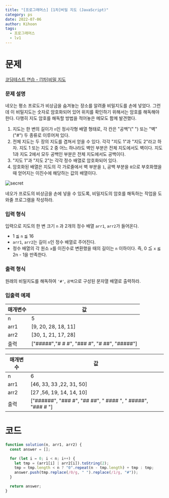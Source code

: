 ```yaml
---
title: "[프로그래머스] [1차]비밀 지도 (JavaScript)"
category: ps
date: 2022-07-06
author: Kihoon
tags:
  - 프로그래머스
  - lv1
---
```


# 문제

[코딩테스트 연습 - [1차]비밀 지도](https://school.programmers.co.kr/learn/courses/30/lessons/17681)

### 문제 설명

네오는 평소 프로도가 비상금을 숨겨놓는 장소를 알려줄 비밀지도를 손에 넣었다. 그런데 이 비밀지도는 숫자로 암호화되어 있어 위치를 확인하기 위해서는 암호를 해독해야 한다. 다행히 지도 암호를 해독할 방법을 적어놓은 메모도 함께 발견했다.

1. 지도는 한 변의 길이가 `n`인 정사각형 배열 형태로, 각 칸은 "공백"(" ") 또는 "벽"("#") 두 종류로 이루어져 있다.
2. 전체 지도는 두 장의 지도를 겹쳐서 얻을 수 있다. 각각 "지도 1"과 "지도 2"라고 하자. 지도 1 또는 지도 2 중 어느 하나라도 벽인 부분은 전체 지도에서도 벽이다. 지도 1과 지도 2에서 모두 공백인 부분은 전체 지도에서도 공백이다.
3. "지도 1"과 "지도 2"는 각각 정수 배열로 암호화되어 있다.
4. 암호화된 배열은 지도의 각 가로줄에서 벽 부분을 `1`, 공백 부분을 `0`으로 부호화했을 때 얻어지는 이진수에 해당하는 값의 배열이다.

![secret](./image/secret8.png)

네오가 프로도의 비상금을 손에 넣을 수 있도록, 비밀지도의 암호를 해독하는 작업을 도와줄 프로그램을 작성하라.

### 입력 형식

입력으로 지도의 한 변 크기 `n` 과 2개의 정수 배열 `arr1`, `arr2`가 들어온다.

- 1 ≦ `n` ≦ 16
- `arr1`, `arr2`는 길이 `n`인 정수 배열로 주어진다.
- 정수 배열의 각 원소 `x`를 이진수로 변환했을 때의 길이는 `n` 이하이다. 즉, 0 ≦ `x` ≦ 2n - 1을 만족한다.

### 출력 형식

원래의 비밀지도를 해독하여 `'#'`, `공백`으로 구성된 문자열 배열로 출력하라.

### 입출력 예제

| 매개변수 | 값                                          |
| -------- | ------------------------------------------- |
| n        | 5                                           |
| arr1     | [9, 20, 28, 18, 11]                         |
| arr2     | [30, 1, 21, 17, 28]                         |
| 출력     | ["#####","# # #", "### #", "# ##", "#####"] |

| 매개변수 | 값                                                         |
| -------- | ---------------------------------------------------------- |
| n        | 6                                                          |
| arr1     | [46, 33, 33 ,22, 31, 50]                                   |
| arr2     | [27 ,56, 19, 14, 14, 10]                                   |
| 출력     | ["######", "### #", "## ##", " #### ", " #####", "### # "] |

# 코드

```jsx
function solution(n, arr1, arr2) {
  const answer = [];

  for (let i = 0; i < n; i++) {
    let tmp = (arr1[i] | arr2[i]).toString(2);
    tmp = tmp.length < n ? "0".repeat(n - tmp.length) + tmp : tmp;
    answer.push(tmp.replace(/0/g, " ").replace(/1/g, "#"));
  }

  return answer;
}
```

